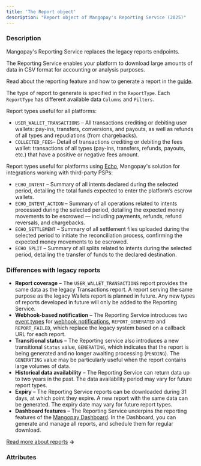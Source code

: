 ```yaml
---
title: 'The Report object'  
description: "Report object of Mangopay's Reporting Service (2025)"
---
```



### Description

Mangopay's Reporting Service replaces the legacy reports endpoints.

The Reporting Service enables your platform to download large amounts of data in CSV format for accounting or analysis purposes. 

Read about the reporting feature and how to generate a report in the [guide](/reports).

The type of report to generate is specified in the `ReportType`. Each `ReportType` has different available data `Columns` and `Filters`.

Report types useful for all platforms:
- `USER_WALLET_TRANSACTIONS` – All transactions crediting or debiting user wallets: pay-ins, transfers, conversions, and payouts, as well as refunds of all types and repudiations (from chargebacks).
- `COLLECTED_FEES`– Detail of transactions crediting or debiting the fees wallet: transactions of all types (pay-ins, transfers, refunds, payouts, etc.) that have a positive or negative fees amount.

Report types useful for platforms using [Echo](/guides/echo), Mangopay's solution for integrations working with third-party PSPs:
- `ECHO_INTENT` – Summary of all intents declared during the selected period, detailing the total funds expected to enter the platform’s escrow wallets.
- `ECHO_INTENT_ACTION` – Summary of all operations related to intents processed during the selected period, detailing the expected money movements to be escrowed — including payments, refunds, refund reversals, and chargebacks.
- `ECHO_SETTLEMENT` – Summary of all settlement files uploaded during the selected period to initiate the reconciliation process, confirming the expected money movements to be escrowed.
- `ECHO_SPLIT` – Summary of all splits related to intents during the selected period, detailing the transfer of funds to the declared destination.

### Differences with legacy reports

- **Report coverage** – The `USER_WALLET_TRANSACTIONS` report provides the same data as the legacy Transactions report. A report serving the same purpose as the legacy Wallets report is planned in future. Any new types of reports developed in future will only be added to the Reporting Service.
- **Webhook-based notification** – The Reporting Service introduces two [event types](/webhooks/event-types#reports) for [webhook notifications](/webhooks), `REPORT_GENERATED` and `REPORT_FAILED`, which replace the legacy system based on a callback URL for each report.
- **Transitional status** – The Reporting service also introduces a new transitional `Status` value, `GENERATING`, which indicates that the report is being generated and no longer awaiting processing (`PENDING`). The `GENERATING` value may be particularly useful when the report contains large volumes of data.
- **Historical data availability** – The Reporting Service can return data up to two years in the past. The data availability period may vary for future report types.
- **Expiry** – The Reporting Service reports can be downloaded during 31 days, at which point they expire. A new report with the same data can be generated. The expiry date may vary for future report types.
- **Dashboard features** – The Reporting Service underpins the reporting features of the <a href="https://hub.mangopay.com/" target="_blank">Mangopay Dashboard</a>. In the Dashboard, you can generate and manage all reports, and schedule them for regular download.

[Read more about reports](/reports) **&rarr;**

### Attributes

<IdResponse/>
<Tag3Response/>
<CreationDateResponse/>
<ReportDateResponse/>
<Status16Response/>
<ResultCodeResponse/>
<ResultMessageResponse/>
<DownloadFormatResponse/>
<DownloadURLResponse/>
<ReportType2Response/>
<SortResponse/>
<AfterDate2Response/>
<BeforeDate2Response/>
<Filters_Reporting_Response/>
<Columns1Response/>